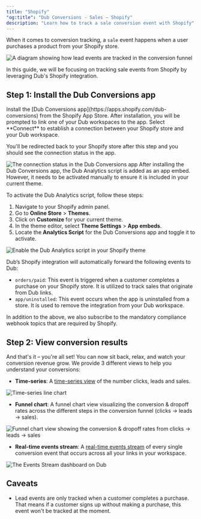 ```yaml
---
title: "Shopify"
"og:title": "Dub Conversions - Sales – Shopify"
description: "Learn how to track a sale conversion event with Shopify"
---
```


When it comes to conversion tracking, a `sale` event happens when a user purchases a product from your Shopify store.

<Frame>
  <img
    className="rounded-lg border border-gray-100"
    src="/images/shopify-conversion-tracking.png"
    alt="A diagram showing how lead events are tracked in the conversion funnel"
  />
</Frame>

In this guide, we will be focusing on tracking sale events from Shopify by leveraging Dub's Shopify integration.

## Step 1: Install the Dub Conversions app

<Steps>

<Step title="Install the app">
  Install the [Dub Conversions app](https://apps.shopify.com/dub-conversions)
  from the Shopify App Store.
</Step>

<Step title="Connect the Dub workspace">
  After installation, you will be prompted to link one of your Dub workspaces to
  the app. Select **Connect** to establish a connection between your
  Shopify store and your Dub workspace.

You'll be redirected back to your Shopify store after this step and you should
see the connection status in the app.

<Frame>
  <img
    src="/images/shopify/shopify-app-workspace-connected.png"
    alt="The connection status in the Dub Conversions app"
  />
</Frame>

</Step>

<Step title="Activate Dub Analytics Script">
  After installing the Dub Conversions app, the Dub Analytics script is added as an app embed. However, it needs to be activated manually to ensure it is included in your current theme.

To activate the Dub Analytics script, follow these steps:

1. Navigate to your Shopify admin panel.
2. Go to **Online Store** > **Themes**.
3. Click on **Customize** for your current theme.
4. In the theme editor, select **Theme Settings** > **App embeds**.
5. Locate the **Analytics Script** for the Dub Conversions app and toggle it to activate.

<Frame>
  <img
    src="/images/shopify/shopify-enable-tracking-script.png"
    alt="Enable the Dub Analytics script in your Shopify theme"
  />
</Frame>

</Step>

</Steps>

Dub’s Shopify integration will automatically forward the following events to Dub:

- `orders/paid`: This event is triggered when a customer completes a purchase on your Shopify store. It is utilized to track sales that originate from Dub links.
- `app/uninstalled`: This event occurs when the app is uninstalled from a store. It is used to remove the integration from your Dub workspace.

In addition to the above, we also subscribe to the mandatory compliance webhook topics that are required by Shopify.

## Step 2: View conversion results

And that's it – you're all set! You can now sit back, relax, and watch your conversion revenue grow. We provide 3 different views to help you understand your conversions:

- **Time-series**: A [time-series view](https://dub.co/help/article/dub-analytics#1-time-series-analytics-chart) of the number clicks, leads and sales.

<Frame>
  <img
    src="https://assets.dub.co/help/conversions-timeseries-analytics.png"
    alt="Time-series line chart"
  />
</Frame>

- **Funnel chart**: A funnel chart view visualizing the conversion & dropoff rates across the different steps in the conversion funnel (clicks → leads → sales).

<Frame>
  <img
    src="https://assets.dub.co/help/conversion-funnel-chart.png"
    alt="Funnel chart view showing the conversion & dropoff rates from clicks → leads → sales"
  />
</Frame>

- **Real-time events stream**: A [real-time events stream](https://dub.co/help/article/real-time-events-stream) of every single conversion event that occurs across all your links in your workspace.

<Frame>
  <img
    src="https://assets.dub.co/help/conversions-events-stream-dashboard.png"
    alt="The Events Stream dashboard on Dub"
  />
</Frame>

## Caveats

- Lead events are only tracked when a customer completes a purchase. That means if a customer signs up without making a purchase, this event won't be tracked at the moment.
